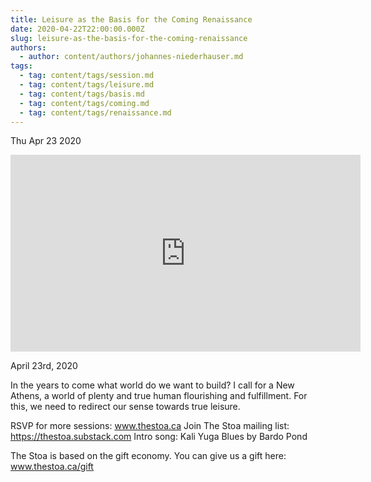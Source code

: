 ```yaml
---
title: Leisure as the Basis for the Coming Renaissance
date: 2020-04-22T22:00:00.000Z
slug: leisure-as-the-basis-for-the-coming-renaissance
authors:
  - author: content/authors/johannes-niederhauser.md
tags:
  - tag: content/tags/session.md
  - tag: content/tags/leisure.md
  - tag: content/tags/basis.md
  - tag: content/tags/coming.md
  - tag: content/tags/renaissance.md
---
```






Thu Apr 23 2020

<iframe width="560" height="315" src="https://www.youtube.com/embed/ltPLKzIUA7M" title="Leisure as the Basis for the Coming Renaissance w/ Johannes Niederhauser" frameborder="0" allow="accelerometer; autoplay; clipboard-write; encrypted-media; gyroscope; picture-in-picture" allowfullscreen ></iframe>

April 23rd, 2020

In the years to come what world do we want to build? I call for a New Athens, a world of plenty and true human flourishing and fulfillment. For this, we need to redirect our sense towards true leisure.

RSVP for more sessions: www.thestoa.ca
Join The Stoa mailing list: https://thestoa.substack.com
Intro song: Kali Yuga Blues by Bardo Pond

The Stoa is based on the gift economy. You can give us a gift here: www.thestoa.ca/gift


